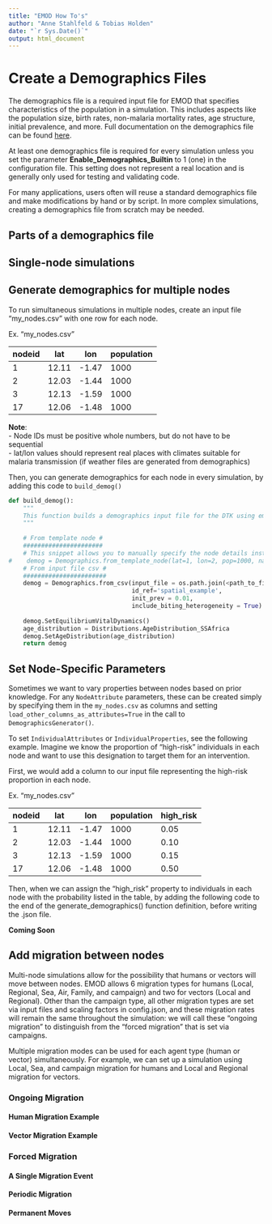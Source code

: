 ```yaml
---
title: "EMOD How To's"
author: "Anne Stahlfeld & Tobias Holden"
date: "`r Sys.Date()`"
output: html_document
---
```


# Create a Demographics Files 

The demographics file is a required input file for EMOD that specifies characteristics of the population in a 
simulation. This includes aspects like the population size, birth rates, non-malaria mortality rates, age structure, 
initial prevalence, and more. Full documentation on the demographics file can be found [here](https://docs.idmod.org/projects/emod-malaria/en/latest/software-demographics.html).

At least one demographics file is required for every simulation unless you set the parameter 
**Enable_Demographics_Builtin** to 1 (one) in the configuration file. This setting does not represent a real 
location and is generally only used for testing and validating code.

For many applications, users often will reuse a standard demographics file and make modifications by hand or by 
script. In more complex simulations, creating a demographics file from scratch may be needed.

## Parts of a demographics file

## Single-node simulations

## Generate demographics for multiple nodes

To run simultaneous simulations in multiple nodes, create an input file "my_nodes.csv" with one row for each node.

Ex. "my_nodes.csv"

| nodeid | lat   | lon   | population |
|--------|-------|-------|------------|
| 1      | 12.11 | -1.47 | 1000       |
| 2      | 12.03 | -1.44 | 1000       |
| 3      | 12.13 | -1.59 | 1000       |
| 17     | 12.06 | -1.48 | 1000       |

**Note**:  
-   Node IDs must be positive whole numbers, but do not have to be sequential  
-   lat/lon values should represent real places with climates suitable for malaria transmission (if weather files are generated from demographics)

Then, you can generate demographics for each node in every simulation, by adding this code to `build_demog()`

``` python
def build_demog():
    """
    This function builds a demographics input file for the DTK using emod_api.
    """
    
    # From template node #
    ######################
    # This snippet allows you to manually specify the node details instead of using a .csv
#    demog = Demographics.from_template_node(lat=1, lon=2, pop=1000, name="Example_Site")
    # From input file csv #
    #######################
    demog = Demographics.from_csv(input_file = os.path.join(<path_to_file>,"my_nodes.csv"),
                                  id_ref='spatial_example', 
                                  init_prev = 0.01, 
                                  include_biting_heterogeneity = True)
    
    demog.SetEquilibriumVitalDynamics()
    age_distribution = Distributions.AgeDistribution_SSAfrica
    demog.SetAgeDistribution(age_distribution)
    return demog
```

## Set Node-Specific Parameters

Sometimes we want to vary properties between nodes based on prior knowledge. For any `NodeAttribute` parameters, these can be created simply by specifying them in the `my_nodes.csv` as columns and setting `load_other_columns_as_attributes=True` in the call to `DemographicsGenerator()`.

To set `IndividualAttributes` or `IndividualProperties`, see the following example. Imagine we know the proportion of "high-risk" individuals in each node and want to use this designation to target them for an intervention.

First, we would add a column to our input file representing the high-risk proportion in each node.

Ex. "my_nodes.csv"

| nodeid | lat   | lon   | population | high_risk |
|--------|-------|-------|------------|-----------|
| 1      | 12.11 | -1.47 | 1000       | 0.05      |
| 2      | 12.03 | -1.44 | 1000       | 0.10      |
| 3      | 12.13 | -1.59 | 1000       | 0.15      |
| 17     | 12.06 | -1.48 | 1000       | 0.50      |

Then, when we can assign the "high_risk" property to individuals in each node with the probability listed in the table, by adding the following code to the end of the generate_demographics() function definition, before writing the .json file.

**Coming Soon**

## Add migration between nodes

Multi-node simulations allow for the possibility that humans or vectors will move between nodes. EMOD allows 6 migration types for humans (Local, Regional, Sea, Air, Family, and campaign) and two for vectors (Local and Regional). Other than the campaign type, all other migration types are set via input files and scaling factors in config.json, and these migration rates will remain the same throughout the simulation: we will call these "ongoing migration" to distinguish from the "forced migration" that is set via campaigns.

Multiple migration modes can be used for each agent type (human or vector) simultaneously. For example, we can set up a simulation using Local, Sea, and campaign migration for humans and Local and Regional migration for vectors.

### Ongoing Migration

#### Human Migration Example

#### Vector Migration Example

### Forced Migration

#### A Single Migration Event

#### Periodic Migration

#### Permanent Moves
